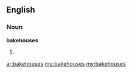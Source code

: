 ==English==

===Noun===
'''bakehouses'''

# {{plural of|[[bakehouse]]}}

[[ar:bakehouses]]
[[mg:bakehouses]]
[[my:bakehouses]]